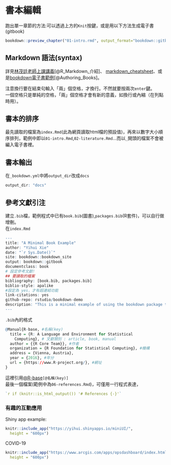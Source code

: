# 書本編輯 

跑出單一章節的方法:可以透過上方的`Knit`按鍵，或是用以下方法生成電子書(gitbook)
```r
bookdown::preview_chapter("01-intro.rmd", output_format="bookdown::gitbook")
```

## Markdown 語法(syntax)
詳見[林茂廷老師上課講義](https://bookdown.org/tpemartin/rmarkdown_intro/markdown-syntax.html#e59fbae69cace8aa9ee6b395)[@R_Markdown_介紹]、
[markdown_cheatsheet](https://github.com/rstudio/cheatsheets/raw/master/rmarkdown-2.0.pdf)、或是[bookdown電子書範例](https://bookdown.org/yihui/bookdown/markdown-syntax.html#inline-formatting)[@Authoring_Books]。  

注意換行要在結束句輸入「兩」個空格，才換行。不然就要按兩次`enter`鍵。  
一個空格只是單純的空格，「兩」個空格才會有新的意義，如換行或內縮（在列點時用）。  

## 書本的排序
最先讀取的檔案為`index.Rmd`(此為網頁讀取html檔的預設值)，再來以數字大小順序排列，範例中即以`01-intro.Rmd`,`02-literature.Rmd`...而以`_`開頭的檔案不會被編入電子書裡。  

## 書本輸出  
在`_bookdown.yml`中將`output_dir`改成`docs`
```r
output_dir: "docs"
```


## 參考文獻引注
建立`.bib`檔，範例程式中已有`book.bib`(圖書),`packages.bib`(R套件)，可以自行做增刪。  
在`index.Rmd`
```r
--- 
title: "A Minimal Book Example"
author: "Yihui Xie"
date: "`r Sys.Date()`"
site: bookdown::bookdown_site
output: bookdown::gitbook
documentclass: book
# 設定參考文獻!
## 要讀取的檔案
bibliography: [book.bib, packages.bib]
biblio-style: apalike
#設定為 yes，才有超連結功能
link-citations: yes
github-repo: rstudio/bookdown-demo
description: "This is a minimal example of using the bookdown package to write a book. The output format for this example is bookdown::gitbook."
---
```
`.bib`內的格式
```r
@Manual{R-base, #名稱(key) 
  title = {R: A Language and Environment for Statistical
    Computing}, # 文獻類別 : article, book, manual
  author = {{R Core Team}}, #作者
  organization = {R Foundation for Statistical Computing}, #機構
  address = {Vienna, Austria},
  year = {2016}, #年分
  url = {https://www.R-project.org/}, #網址
}
```
這裡引用[@R-base](`[@R-base]`)`[@名稱(key)]`  
最後一個檔案(範例中為`06-references.Rmd`)，可僅用一行程式表達，
```r
`r if (knitr::is_html_output()) '# References {-}'`
```



### 有趣的互動應用{-}
Shiny app example:
```r
knitr::include_app("https://yihui.shinyapps.io/miniUI/", 
  height = "600px")
```
COVID-19
```r
knitr::include_app("https://www.arcgis.com/apps/opsdashboard/index.html#/bda7594740fd40299423467b48e9ecf6", 
  height = "600px")
```

